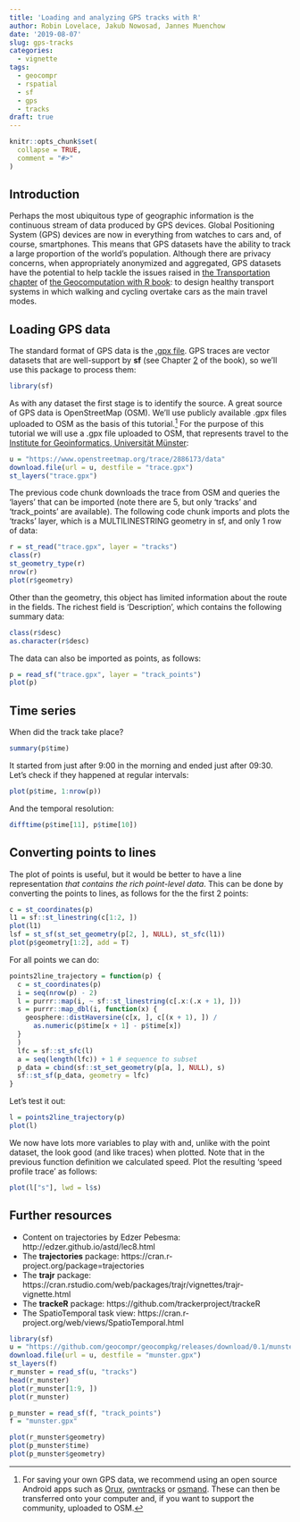 ```yaml
---
title: 'Loading and analyzing GPS tracks with R'
author: Robin Lovelace, Jakub Nowosad, Jannes Muenchow
date: '2019-08-07'
slug: gps-tracks
categories:
  - vignette
tags:
  - geocompr
  - rspatial
  - sf
  - gps
  - tracks
draft: true
---
```


```r
knitr::opts_chunk$set(
  collapse = TRUE,
  comment = "#>"
)
```

## Introduction

Perhaps the most ubiquitous type of geographic information is the continuous stream of data produced by GPS devices.
Global Positioning System (GPS) devices are now in everything from watches to cars and, of course, smartphones.
This means that GPS datasets have the ability to track a large proportion of the world's population.
Although there are privacy concerns, when appropriately anonymized and aggregated, GPS datasets have the potential to help tackle the issues raised in [the Transportation chapter](https://geocompr.robinlovelace.net/transport.html) of [the Geocomputation with R book](https://geocompr.github.io/):
to design healthy transport systems in which walking and cycling overtake cars as the main travel modes.

## Loading GPS data

The standard format of GPS data is the [.gpx file](https://en.wikipedia.org/wiki/GPS_Exchange_Format).
GPS traces are vector datasets that are well-support by **sf** (see Chapter [2](https://geocompr.robinlovelace.net/spatial-class.html) of the book), so we'll use this package to process them:

```r
library(sf)
```

As with any dataset the first stage is to identify the source.
A great source of GPS data is OpenStreetMap (OSM).
We'll use publicly available .gpx files uploaded to OSM as the basis of this tutorial.^[
For saving your own GPS data, we recommend using an open source Android apps such as [Orux](https://www.oruxmaps.com/cs/en/), [owntracks](https://github.com/owntracks/android) or [osmand](https://osmand.net/features/trip-recording-plugin).
These can then be transferred onto your computer and, if you want to support the community, uploaded to OSM.
]
For the purpose of this tutorial we will use a .gpx file uploaded to OSM, that represents travel to the [Institute for Geoinformatics, Universität Münster](https://www.uni-muenster.de/Geoinformatics/en/):

```r
u = "https://www.openstreetmap.org/trace/2886173/data"
download.file(url = u, destfile = "trace.gpx")
st_layers("trace.gpx")
```

The previous code chunk downloads the trace from OSM and queries the 'layers' that can be imported (note there are 5, but only 'tracks' and 'track_points' are available).
The following code chunk imports and plots the 'tracks' layer, which is a MULTILINESTRING geometry in sf, and only 1 row of data:

```r
r = st_read("trace.gpx", layer = "tracks")
class(r)
st_geometry_type(r)
nrow(r)
plot(r$geometry)
```

Other than the geometry, this object has limited information about the route in the fields. 
The richest field is 'Description', which contains the following summary data:

```r
class(r$desc)
as.character(r$desc)
```

The data can also be imported as points, as follows:

```r
p = read_sf("trace.gpx", layer = "track_points")
plot(p)
```

## Time series

When did the track take place?

```r
summary(p$time)
```

It started from just after 9:00 in the morning and ended just after 09:30.
Let's check if they happened at regular intervals:

```r
plot(p$time, 1:nrow(p))
```

And the temporal resolution:

```r
difftime(p$time[11], p$time[10])
```

## Converting points to lines

The plot of points is useful, but it would be better to have a line representation *that contains the rich point-level data*.
This can be done by converting the points to lines, as follows for the the first 2 points:

```r
c = st_coordinates(p)
l1 = sf::st_linestring(c[1:2, ])
plot(l1)
lsf = st_sf(st_set_geometry(p[2, ], NULL), st_sfc(l1))
plot(p$geometry[1:2], add = T)
```

For all points we can do:

```r
points2line_trajectory = function(p) {
  c = st_coordinates(p)
  i = seq(nrow(p) - 2)
  l = purrr::map(i, ~ sf::st_linestring(c[.x:(.x + 1), ]))
  s = purrr::map_dbl(i, function(x) {
    geosphere::distHaversine(c[x, ], c[(x + 1), ]) /
      as.numeric(p$time[x + 1] - p$time[x])
  }
  )
  lfc = sf::st_sfc(l)
  a = seq(length(lfc)) + 1 # sequence to subset
  p_data = cbind(sf::st_set_geometry(p[a, ], NULL), s)
  sf::st_sf(p_data, geometry = lfc)
}
```

Let's test it out:

```r
l = points2line_trajectory(p)
plot(l)
```

We now have lots more variables to play with and, unlike with the point dataset, the look good (and like traces) when plotted.
Note that in the previous function definition we calculated speed.
Plot the resulting 'speed profile trace' as follows:

```r
plot(l["s"], lwd = l$s)
```

## Further resources

- Content on trajectories by Edzer Pebesma: http://edzer.github.io/astd/lec8.html
- The **trajectories** package: 
https://cran.r-project.org/package=trajectories
- The **trajr** package: https://cran.rstudio.com/web/packages/trajr/vignettes/trajr-vignette.html
- The **trackeR** package: https://github.com/trackerproject/trackeR
- The SpatioTemporal task view: https://cran.r-project.org/web/views/SpatioTemporal.html

<!-- # Larger track datasets -->

<!-- 6 MB -->

```r
library(sf)
u = "https://github.com/geocompr/geocompkg/releases/download/0.1/munster.gpx"
download.file(url = u, destfile = "munster.gpx")
st_layers(f)
r_munster = read_sf(u, "tracks")
head(r_munster)
plot(r_munster[1:9, ])
plot(r_munster)

p_munster = read_sf(f, "track_points")
f = "munster.gpx"

plot(r_munster$geometry)
plot(p_munster$time)
plot(p_munster$geometry)
```

